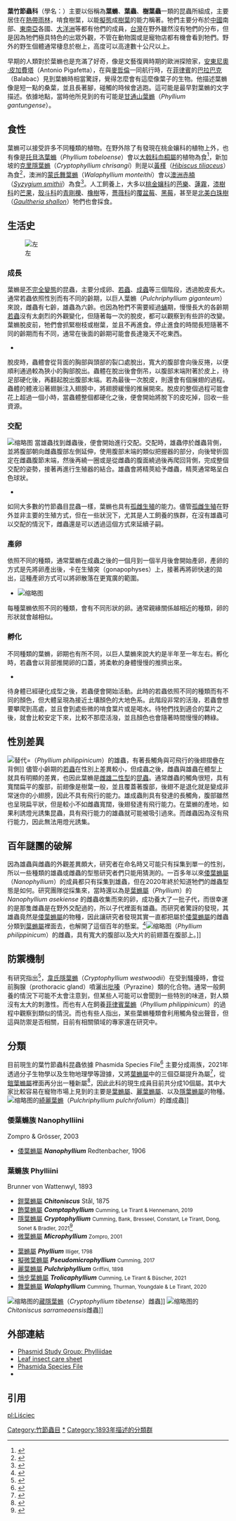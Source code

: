 {{Automatic Taxobox
| fossil_range = [[始新世|始新世]] - 現代
| taxon = Phylliidae
| image = LeafInsect.jpg
| image_caption = 葉䗛
| authority = Brunner von Wattenwyl, 1893
| subdivision_ranks = 屬
| subdivision = * [[倭葉䗛屬|倭葉䗛屬]] ''Nanophyllium''<br>
* [[鎧葉䗛屬|鎧葉䗛屬]] ''Chitoniscus''<br>
* [[飾葉䗛屬|飾葉䗛屬]] ''Comptaphyllium''<br>
* [[隱葉䗛屬|隱葉䗛屬]] ''Cryptophyllium''<br>
* [[微葉䗛屬|微葉䗛屬]] ''Microphyllium''<br>
* [[葉䗛屬|葉䗛屬]] ''Phyllium''<br>
* [[擬微葉䗛屬|擬微葉䗛屬]] ''Pseudomicrophyllium''<br>
* [[麗葉䗛屬|麗葉䗛屬]] ''Pulchriphyllium''<br>
* [[悄步葉䗛屬|悄步葉䗛屬]] ''Trolicaphyllium''<br>
* [[舞葉䗛屬|舞葉䗛屬]] ''Walaphyllium''<br>
* [[始新葉䗛屬|始新葉䗛屬]] ''Eophyllium'' ([[絕種|絕種]])
}}

'''葉竹節蟲科'''（學名：{{lang|la|Phylliidae}}）主要以俗稱為'''葉䗛'''、'''葉蟲'''、'''樹葉蟲'''一類的昆蟲所組成，主要居住在[[熱帶雨林|熱帶雨林]]，啃食樹葉，以能[[擬態|擬態]]成[[樹葉|樹葉]]的能力稱著。牠們主要分布於[[中国地理|中國]]南部、[[东南亚|東南亞]]各國、[[大洋洲|大洋洲]]等都有他們的成員，[[臺灣|台灣]]在野外雖然沒有牠們的分布，但是因為牠們極具特色的出眾外觀，不管在動物園或是寵物店都有機會看到牠們。野外的野生個體通常棲息於樹上，高度可以高達數十公尺以上。

早期的人類對於葉䗛也是充滿了好奇，像是文藝復興時期的歐洲探險家，[[安东尼奥·皮加费塔|安東尼奧·皮加費塔]]（Antonio Pigafetta），在與[[斐迪南·麥哲倫|麥哲倫]]一同航行時，在[[菲律宾|菲律賓]]的[[巴拉巴克岛|巴拉巴克]]（Balabac）見到葉䗛時相當驚訝，覺得怎麼會有這麼像葉子的生物。他描述葉䗛像是短一點的桑葉，並且長著腳，碰觸的時候會逃跑。這可能是最早對葉䗛的文字描述。依據地點，當時他所見到的有可能是[[甘通山葉䗛|甘通山葉䗛]]（''Phyllium gantungense''）。

== 食性 ==
葉䗛可以接受許多不同種類的植物。在野外除了有發現在桃金孃科的植物上外，也有像是[[托貝洛葉䗛|托貝洛葉䗛]]（''Phyllium tobeloense''）會以[[大戟科|大戟科]][[血桐属|血桐屬]]的植物為食<ref>{{Cite journal|title=Review of the Phyllium Illiger, 1798 of Wallacea, with description of a new subspecies from Morotai Island (Phasmatodea: Phylliidae: Phylliinae)|author=Royce Cumming, Stéphane Le Tirant, Frank Hennemann|url=https://www.researchgate.net/publication/331917143_Review_of_the_Phyllium_Illiger_1798_of_Wallacea_with_description_of_a_new_subspecies_from_Morotai_Island_Phasmatodea_Phylliidae_Phylliinae|journal=Faunitaxys}}</ref>，新加坡的[[克里隱葉䗛|克里隱葉䗛]]（''Cryptophyllium chrisangi''）則是以[[黃槿|黃槿]]（''[[黃槿|Hibiscus tiliaceus]]''）為食<ref>{{Cite web|title=Cryptophyllium chrisangi "Singapore"|url=http://www.phasmatodea.com/cryptophyllium-chrisangi-singapore}}</ref>，澳洲的[[蒙氏舞葉䗛|蒙氏舞葉䗛]]（''Walaphyllium monteithi''）會以[[澳洲赤楠|澳洲赤楠]]（''[[Syzygium_smithii|Syzygium smithii]]''）為食<ref>{{Cite web|title=Phyllium (Phyllium) monteithi "Kuranda"|url=http://www.phasmatodea.com/phyllium-phyllium-monteithi-kuranda}}</ref>。人工飼養上，大多以[[桃金孃科|桃金孃科]]的[[番石榴|芭樂]]、[[蓮霧|蓮霧]]，[[漆树科|漆樹科]]的[[芒果|芒果]]，[[山毛榉科|殼斗科]]的[[青剛櫟|青剛櫟]]、[[栎属|橡樹]]等，[[蔷薇科|薔薇科]]的[[覆盆子|覆盆莓]]、[[黑莓|黑莓]]，甚至是[[白珠树属|北美白珠樹]]（''[[Gaultheria_shallon|Gaultheria shallon]]''）牠們也會採食。

== 生活史 ==
[[File:巨人葉䗛的生活史.jpg|左]]

=== 成長 ===
葉䗛是[[半变态|不完全變態]]的昆蟲，主要分成卵、[[若蟲|若蟲]]、[[成蟲|成蟲]]等三個階段，透過脫皮長大。通常若蟲依照性別而有不同的齡期，以巨人葉䗛（''Pulchriphyllium giganteum''）來說，雌蟲有七齡，雄蟲為六齡。也因為牠們不需要經過[[蛹|蛹]]期，慢慢長大的各齡期[[若蟲|若蟲]]沒有太劇烈的外觀變化，但隨著每一次的脫皮，都可以觀察到有些許的改變。葉䗛脫皮前，牠們會抓緊樹枝或樹葉，並且不再進食。停止進食的時間長短隨著不同的齡期而有不同，通常在後面的齡期可能會長達幾天不吃東西。

* {{YouTube|title=巨人葉䗛(Pulchriphyllium giganteum)脫皮影片|id=LvVcJ5EcLlM}}

脫皮時，蟲體會從背面的胸部與頭部的裂口處脫出，寬大的腹部會向後反捲，以便順利通過較為狹小的胸部脫出。蟲體在脫出後會倒吊，以腹部末端附著於皮上，待足部硬化後，再翻起脫出腹部末端。若為最後一次脫皮，則還會有個展翅的過程。蟲體的體液沿著翅脈注入翅膀中，將翅膀緩慢的推展開來。脫皮的整個過程可能會花上超過一個小時，當蟲體整個都硬化之後，便會開始將脫下的皮吃掉，回收一些資源。

=== 交配 ===
[[File:白色的球狀精莢.jpg|缩略图]]
當雄蟲找到雌蟲後，便會開始進行交配。交配時，雄蟲停於雌蟲背側，並將腹部朝向雌蟲腹部左側延伸，使用腹部末端的類似把握器的部分，向後彎折固定在雌蟲腹節末端，然後再繞一圈或是從雌蟲的腹面繞過後再爬回背側，完成整個交配的姿勢，接著再進行生殖器的結合。雄蟲會將精莢給予雌蟲，精莢通常略呈白色球狀。

* {{Youtube|title=蒙氏舞葉脩(Walaphyllium monteithi)交配影片|id=ZK_WMSTRA4I}}

如同大多數的竹節蟲目昆蟲一樣，葉䗛也具有[[单性生殖|孤雌生殖]]的能力。儘管[[单性生殖|孤雌生殖]]在野外並非主要的生殖方式，但在一些狀況下，尤其是人工飼養的族群，在沒有雄蟲可以交配的情況下，雌蟲還是可以透過這個方式來延續子嗣。

=== 產卵 ===
依照不同的種類，通常葉䗛在成蟲之後的一個月到一個半月後會開始產卵，產卵的方式是先將卵產出後，卡在生殖突（gonapophyses）上，接著再將卵快速的拋出，這種產卵方式可以將卵散落在更寬廣的範圍。

* [[File:各種葉䗛卵_修正版.jpg|缩略图]]{{YouTube|title=巨人葉䗛(Pulchriphyllium giganteum)彈卵的影片|id=0-hpyr34wFA}}
每種葉䗛依照不同的種類，會有不同形狀的卵。通常親緣關係越相近的種類，卵的形狀就會越相似。

=== 孵化 ===
不同種類的葉䗛，卵期也有所不同，以巨人葉䗛來說大約是半年至一年左右。孵化時，若蟲會以背部推開卵的口蓋，將柔軟的身體慢慢的推擠出來。

* {{YouTube|title=巨人葉䗛(Pulchriphyllium giganteum)孵化影片|id=8nCV-hDZ42E}}

待身體已經硬化成型之後，若蟲便會開始活動。此時的若蟲依照不同的種類而有不同的顏色，但大體呈現為接近土壤顏色的大地色系。此階段非常的活潑，若蟲會想要攀爬到高處，並且會到處些微的啃食葉片或是喝水。待牠們找到適合的葉片之後，就會比較安定下來，比較不那麼活潑，並且顏色也會隨著時間慢慢的轉綠。

== 性別差異 ==
[[File:菲律賓葉䗛雄蟲.jpg|替代=]]（''Phyllium philippinicum''）的雄蟲，有著長觸角與可飛行的後翅摺疊在背側]]
儘管小齡期的[[若蟲|若蟲]]在性別上差異較小，但成蟲之後，雌蟲與雄蟲在體型上就具有明顯的差異，也因此葉䗛是[[两性异形|雌雄二性型]]的[[昆虫|昆蟲]]。通常雌蟲的觸角很短，具有寬闊扁平的腹部，前翅像是樹葉一般，並且覆蓋著腹部，後翅不是退化就是變成非常迷你的小翅膀，因此不具有飛行的能力。雄成蟲則具有發達的長觸角，腹部雖然也呈現扁平狀，但是較小不如雌蟲寬闊，後翅發達有飛行能力。在葉䗛的產地，如果利誘燈光誘集昆蟲，具有飛行能力的雄蟲就可能被吸引過來。而雌蟲因為沒有飛行能力，因此無法用燈光誘集。

== 百年謎團的破解 ==
因為雄蟲與雌蟲的外觀差異頗大，研究者在命名時又可能只有採集到單一的性別，所以一些種類的雄蟲或雌蟲的型態研究者們只能用猜測的。一百多年以來[[倭葉䗛屬|倭葉䗛屬]]（''Nanophyllium''）的成員都只有採集到雄蟲，但在2020年終於知道牠們的雌蟲型態是如何。研究團隊從採集來，當時還以為是[[叶䗛属|葉䗛屬]]（''Phyllium''）的''Nanophyllium asekiense'' 的雌蟲收集而來的卵，成功養大了一批子代，而很幸運的是那隻雌蟲是在野外交配過的，所以子代裡面有雄蟲。而研究者驚訝的發現，其雄蟲竟然是[[倭葉䗛屬|倭葉䗛屬]]的物種''，''因此讓研究者發現其實一直都把屬於[[倭葉䗛屬|倭葉䗛屬]]的雌蟲分類到[[叶䗛属|葉䗛屬]]裡面去，也解開了這個百年的懸案。<ref>{{Cite journal|title=Lost lovers linked at long last: elusive female Nanophyllium mystery solved after a century of being placed in a different genus (Phasmatodea, Phylliidae)|url=https://www.researchgate.net/publication/344286664_Lost_lovers_linked_at_long_last_elusive_female_Nanophyllium_mystery_solved_after_a_century_of_being_placed_in_a_different_genus_Phasmatodea_Phylliidae|last=Cumming|first=Royce|last2=Le Tirant|first2=Stéphane|date=2020-09-17|journal=ZooKeys|doi=10.3897/zookeys.969.56214|volume=969|pages=43–84|last3=Teemsma|first3=Sierra|last4=Hennemann|first4=Frank|last5=Willemse|first5=Luc|last6=Büscher|first6=Thies}}</ref>[[File:菲律賓葉䗛雌蟲.jpg|缩略图]]（''Phyllium philippinicum''）的雌蟲，具有寬大的腹部以及大片的前翅蓋在腹部上。]]
== 防禦機制 ==
有研究指出<ref>{{Cite journal|title=ALKYLDIMETHYLPYRAZINES IN THE DEFENSIVE SPRAY OF Phyllium westwoodii: A FIRST FOR ORDER PHASMATODEA|url=https://www.ncbi.nlm.nih.gov/pmc/articles/PMC3787517/|last=DOSSEY|first=AARON T.|last2=GOTTARDO|first2=MARCO|date=2009-8|journal=Journal of chemical ecology|issue=8|doi=10.1007/s10886-009-9666-9|volume=35|pages=861–870|issn=0098-0331|pmc=3787517|pmid=19685263|last3=WHITAKER|first3=JOHN M.|last4=ROUSH|first4=WILLIAM R.|last5=EDISON|first5=ARTHUR S.}}</ref>，[[韋氏隱葉䗛|韋氏隱葉䗛]]（''Cryptophyllium westwoodii''）在受到騷擾時，會從前胸腺（prothoracic gland）噴灑出[[吡嗪|吡嗪]]（Pyrazine）類的化合物。通常一般飼養的情況下可能不太會注意到，但某些人可能可以會聞到一些特別的味道，對人類沒有太大的刺激性。而也有人在飼養[[菲律賓葉䗛|菲律賓葉䗛]]（''Phyllium philippinicum''）的過程中觀察到類似的情況。而也有些人指出，某些葉䗛種類會利用觸角發出聲音，但這與防禦是否相關，目前有相關領域的專家還在研究中。

== 分類 ==
目前現生的葉竹節蟲科昆蟲依據 Phasmida Species File<ref>{{Cite web|title=family Phylliidae Brunner von Wattenwyl, 1893: Phasmida Species File|url=http://phasmida.speciesfile.org/Common/basic/Taxa.aspx?TaxonNameID=1200439|access-date=2021-05-28|work=phasmida.speciesfile.org}}</ref> 主要分成兩族，2021年透過分子生物學以及生物地理學等證據，又將[[叶䗛属|葉䗛屬]]中的三個亞屬提升為屬<ref>{{Cite web|title=(PDF) A tree of leaves: Phylogeny and historical biogeography of the leaf insects (Phasmatodea: Phylliidae)|url=https://www.researchgate.net/publication/353637499_A_tree_of_leaves_Phylogeny_and_historical_biogeography_of_the_leaf_insects_Phasmatodea_Phylliidae|access-date=2021-08-17|work=ResearchGate|language=en}}</ref>，從[[鎧葉䗛屬|鎧葉䗛屬]]裡面再分出一種新屬<ref>{{Cite web|title=(PDF) Resolving a century-old case of generic mistaken identity: polyphyly of Chitoniscus sensu lato resolved with the description of the endemic New Caledonia Trolicaphyllium gen. nov. (Phasmatodea, Phylliidae)|url=https://www.researchgate.net/publication/353714783_Resolving_a_century-old_case_of_generic_mistaken_identity_polyphyly_of_Chitoniscus_sensu_lato_resolved_with_the_description_of_the_endemic_New_Caledonia_Trolicaphyllium_gen_nov_Phasmatodea_Phylliidae|access-date=2021-08-17|work=ResearchGate|language=en}}</ref>，因此此科的現生成員目前共分成10個屬。其中大家比較容易在寵物市場上見到的主要是[[叶䗛属|葉䗛屬]]、[[麗葉䗛屬|麗葉䗛屬]]、以及[[隱葉䗛屬|隱葉䗛屬]]的物種。[[File:綺麗葉䗛雌蟲.jpg|缩略图]]的[[綺麗葉䗛|綺麗葉䗛]]（''Pulchriphyllium pulchrifolium''）的雌成蟲]]
=== 倭葉䗛族 Nanophylliini ===
Zompro & Grösser, 2003

* [[倭葉䗛屬|倭葉䗛屬]] '''''Nanophyllium''''' Redtenbacher, 1906

=== 葉䗛族 Phylliini ===
Brunner von Wattenwyl, 1893

* [[鎧葉䗛屬|鎧葉䗛屬]] '''''Chitoniscus''''' Stål, 1875
*[[飾葉䗛屬|飾葉䗛屬]] '''''Comptaphyllium''''' <small>Cumming, Le Tirant & Hennemann, 2019</small>
* [[隱葉䗛屬|隱葉䗛屬]] '''''Cryptophyllium''''' <small>Cumming, Bank, Bresseel, Constant, Le Tirant, Dong, Sonet & Bradler, 2021</small><ref>{{Cite journal|title=Cryptophyllium, the hidden leaf insects – descriptions of a new leaf insect genus and thirteen species from the former celebicum species group (Phasmatodea, Phylliidae)|author=Royce T. Cumming, Sarah Bank, Joachim Bresseel, Jérôme Constant, Stéphane Le Tirant, Zhiwei Dong, Gontran Sonet, Sven Bradler|url=https://www.researchgate.net/publication/349410901_Cryptophyllium_the_hidden_leaf_insects_-_descriptions_of_a_new_leaf_insect_genus_and_thirteen_species_from_the_former_celebicum_species_group_Phasmatodea_Phylliidae|journal=ZooKeys|issue=1018|volume=|page=1-179}}</ref>
* [[微葉䗛屬|微葉䗛屬]] '''''Microphyllium''''' <small>Zompro, 2001</small>

* [[叶䗛属|葉䗛屬]] '''''Phyllium''''' <small>Illiger, 1798</small>
* [[擬微葉䗛屬|擬微葉䗛屬]] '''''Pseudomicrophyllium''''' <small>Cumming, 2017</small>
*[[麗葉䗛屬|麗葉䗛屬]] '''''Pulchriphyllium''''' <small>Griffini, 1898</small>
*[[悄步葉䗛屬|悄步葉䗛屬]] '''''Trolicaphyllium''''' <small>Cumming, Le Tirant & Büscher, 2021</small>
*[[舞葉䗛屬|舞葉䗛屬]] '''''Walaphyllium''''' <small>Cumming, Thurman, Youngdale & Le Tirant, 2020</small>
[[File:Phyllium_tibetense_female.jpg|缩略图]]的[[藏叶䗛|藏隱葉䗛]]（''Cryptophyllium tibetense''）雌蟲]]
[[File:Chitoniscus_sarrameaensis-female.JPG|缩略图]]的''Chitoniscus sarrameaensis''雌蟲]]

== 外部連結 ==
* [http://phasmid-study-group.org/taxonomy/term/5944 Phasmid Study Group: Phylliidae]
* [http://www.reptileexpert.org/leaf-insect-care/ Leaf insect care sheet]
*[http://phasmida.speciesfile.org/Common/basic/Taxa.aspx?TaxonNameID=1200439 Phasmida Species File]
*{{commons category inline}}
== 引用 ==
{{DEFAULTSORT:Phylliidae}}
[[Category:竹節蟲目|Category:竹節蟲目]]
[[Category:葉竹節蟲科|*]]
[[Category:1893年描述的分類群|Category:1893年描述的分類群]]

[[pl:Liściec|pl:Liściec]]
<references />